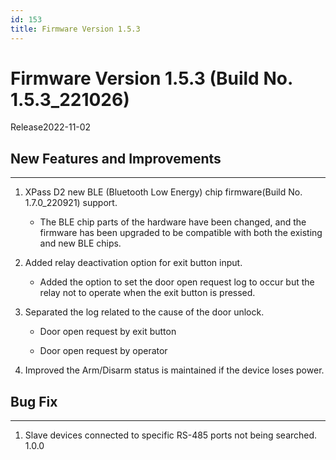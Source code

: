 ```yaml
---
id: 153
title: Firmware Version 1.5.3
---
```


# Firmware Version 1.5.3 (Build No. 1.5.3_221026)

Release<Separator/>2022-11-02

## New Features and Improvements

---

1. XPass D2 new BLE (Bluetooth Low Energy) chip firmware(Build No. 1.7.0_220921) support.

    - The BLE chip parts of the hardware have been changed, and the firmware has been upgraded to be compatible with both the existing and new BLE chips.

1. Added relay deactivation option for exit button input.

    - Added the option to set the door open request log to occur but the relay not to operate when the exit button is pressed.

1. Separated the log related to the cause of the door unlock.

    - Door open request by exit button

    - Door open request by operator

1. Improved the Arm/Disarm status is maintained if the device loses power.

## Bug Fix

---

<BugLists>

1. Slave devices connected to specific RS-485 ports not being searched. <Badge>1.0.0</Badge>

</BugLists>